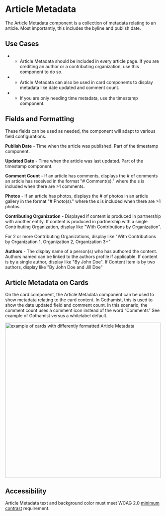 
<Meta title="Components/Molecules/Article Metadata" />


# Article Metadata


The Article Metadata component is a collection of metadata relating to an article. Most importantly, this includes the byline and publish date.

## Use Cases

-   - Article Metadata should be included in every article page. If you are crediting an author or a contributing organization, use this component to do so.
    
-   - Article Metadata can also be used in card components to display metadata like date updated and comment count.
    
-   - If you are only needing time metadata, use the timestamp component.
    

## Fields and Formatting

These fields can be used as needed, the component will adapt to various field configurations.

  

**Publish Date** - Time when the article was published. Part of the timestamp component.

  
**Updated Date** - Time when the article was last updated. Part of the timestamp component.

  

**Comment Count** - If an article has comments, displays the # of comments an article has received in the format "# Comment(s)." where the s is included when there are >1 comments.

  

**Photos** - If an article has photos, displays the # of photos in an article gallery in the format "# Photo(s)." where the s is included when there are >1 photos.

  

**Contributing Organization** - Displayed if content is produced in partnership with another entity. If content is produced in partnership with a single Contributing Organization, display like "With Contributions by Organization".

For 2 or more Contributing Organizations, display like "With Contributions by Organization 1, Organization 2, Organization 3+"

  

**Authors** - The display name of a person(s) who has authored the content. Authors named can be linked to the authors profile if applicable. If content is by a single  author, display like "By John Doe". If Content Item is by two  authors, display like "By John Doe and Jill Doe"

## Article Metadata on Cards

On the card component, the Article Metadata component can be used to show metadata relating to the card content. In Gothamist, this is used to show the date updated field and comment count. In this scenario, the comment count uses a comment icon instead of the word “Comments” See example of Gothamist versus a whitelabel default.

<img alt="example of cards with differently formatted Article Metadata" src="./images/Molecules-Bylines-Cards.png" width="500" />


## Accessibility
    
Article Metadata text and background color must meet WCAG 2.0 [minimum contrast](https://www.w3.org/WAI/WCAG21/Understanding/contrast-minimum.html) requirement.
